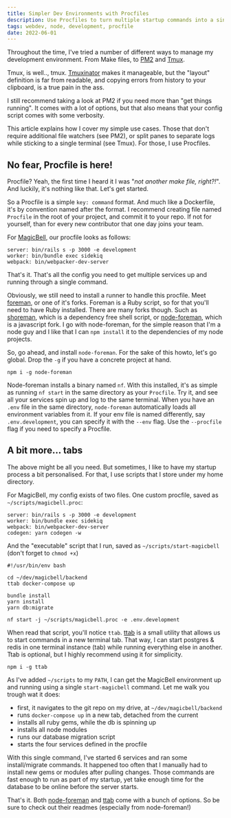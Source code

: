 ```yaml
---
title: Simpler Dev Environments with Procfiles
description: Use Procfiles to turn multiple startup commands into a single one.
tags: webdev, node, development, procfile
date: 2022-06-01
---
```


Throughout the time, I've tried a number of different ways to manage my development environment. From Make files, to [PM2][1] and [Tmux][2]. 

Tmux, is well.., tmux. [Tmuxinator][3] makes it manageable, but the "layout" definition is far from readable, and copying errors from history to your clipboard, is a true pain in the ass.

I still recommend taking a look at PM2 if you need more than "get things running". It comes with a lot of options, but that also means that your config script comes with some verbosity. 

This article explains how I cover my simple use cases. Those that don't require additional file watchers (see PM2), or split panes to separate logs while sticking to a single terminal (see Tmux). For those, I use Procfiles.

## No fear, Procfile is here!

Procfile? Yeah, the first time I heard it I was "*not another make file, right?!*". And luckily, it's nothing like that. Let's get started.

So a Procfile is a simple `key: command` format. And much like a Dockerfile, it's by convention named after the format. I recommend creating file named `Procfile` in the root of your project, and commit it to your repo. If not for yourself, than for every new contributor that one day joins your team.

For [MagicBell][8], our procfile looks as follows:

```
server: bin/rails s -p 3000 -e development
worker: bin/bundle exec sidekiq
webpack: bin/webpacker-dev-server
```

That's it. That's all the config you need to get multiple services up and running through a single command. 

Obviously, we still need to install a runner to handle this procfile. Meet [foreman][4], or one of it's forks. Foreman is a Ruby script, so for that you'll need to have Ruby installed. There are many forks though. Such as [shoreman][5], which is a dependency free shell script, or [node-foreman][6], which is a javascript fork. I go with node-foreman, for the simple reason that I'm a node guy and I like that I can `npm install` it to the dependencies of my node projects.

So, go ahead, and install `node-foreman`. For the sake of this howto, let's go global. Drop the `-g` if you have a concrete project at hand.

```
npm i -g node-foreman
```

Node-foreman installs a binary named `nf`. With this installed, it's as simple as running `nf start` in the same directory as your `Procfile`. Try it, and see all your services spin up and log to the same terminal. When you have an `.env` file in the same directory, `node-foreman` automatically loads all environment variables from it. If your env file is named differently, say `.env.development`, you can specify it with the `--env` flag. Use the `--procfile` flag if you need to specify a Procfile.

## A bit more… tabs

The above might be all you need. But sometimes, I like to have my startup process a bit personalised. For that, I use scripts that I store under my home directory. 

For MagicBell, my config exists of two files. One custom procfile, saved as `~/scripts/magicbell.proc`:

```
server: bin/rails s -p 3000 -e development
worker: bin/bundle exec sidekiq
webpack: bin/webpacker-dev-server
codegen: yarn codegen -w
```

And the "executable" script that I run, saved as `~/scripts/start-magicbell` (don't forget to `chmod +x`)

```
#!/usr/bin/env bash

cd ~/dev/magicbell/backend
ttab docker-compose up

bundle install
yarn install
yarn db:migrate
 
nf start -j ~/scripts/magicbell.proc -e .env.development
```

When read that script, you'll notice `ttab`. [ttab][7] is a small utility that allows us to start commands in a new terminal tab. That way, I can start postgres & redis in one terminal instance (tab) while running everything else in another. Ttab is optional, but I highly recommend using it for simplicity.

```
npm i -g ttab
```

As I've added `~/scripts` to my `PATH`, I can get the MagicBell environment up and running using a single `start-magicbell` command. Let me walk you trough wat it does:

- first, it navigates to the git repo on my drive, at `~/dev/magicbell/backend`
- runs `docker-compose up` in a new tab, detached from the current
- installs all ruby gems, while the db is spinning up
- installs all node modules
- runs our database migration script
- starts the four services defined in the procfile

With this single command, I've started 6 services and ran some install/migrate commands. It happened too often that I manually had to install new gems or modules after pulling changes. Those commands are fast enough to run as part of my startup, yet take enough time for the database to be online before the server starts.

That's it. Both [node-foreman][6] and [ttab][7] come with a bunch of options. So be sure to check out their readmes (especially from node-foreman!)

[1]: https://meijer.ws/articles/simplify-your-dev-environment-with-pm2
[2]: https://gist.github.com/smeijer/0e3604a51e9393d2ac009cef6ce0fb48
[3]: https://github.com/tmuxinator/tmuxinator
[4]: https://github.com/ddollar/foreman
[5]: https://github.com/chrismytton/shoreman
[6]: https://github.com/strongloop/node-foreman
[7]: https://www.npmjs.com/package/ttab
[8]: https://magicbell.com